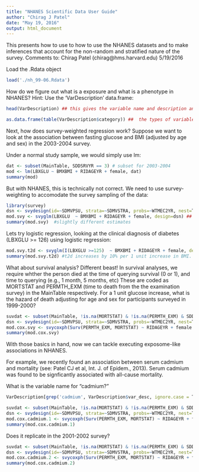 ```yaml
---
title: "NHANES Scientific Data User Guide"
author: "Chirag J Patel"
date: "May 19, 2016"
output: html_document
---
```



This presents how to use to how to use the NHANES datasets and to make inferences that account for the non-random and stratified nature of the survey.
Comments to:
Chirag Patel (chirag@hms.harvard.edu)
5/19/2016


Load the .Rdata object
```r
load('./nh_99-06.Rdata')
```

How do we figure out what is a exposure and what is a phenotype in NHANES?
Hint: Use the 'VarDescription' data.frame:
```r
head(VarDescription) ## this gives the variable name and description and broad category for each variable (called 'var_desc_ewas')

as.data.frame(table(VarDescription$category)) ##  the types of variables

```

Next, how does survey-weighted regression work?
Suppose we want to look at the association between fasting glucose and BMI (adjusted by age and sex) in the 2003-2004 survey.

Under a normal study sample, we would simply use lm:
```r
dat <- subset(MainTable, SDDSRVYR == 3) # subset for 2003-2004
mod <- lm(LBXGLU ~ BMXBMI + RIDAGEYR + female, dat)
summary(mod)
```

But with NHANES, this is technically not correct. We need to use survey-weighting to accomodate the survey sampling of the data:
```r
library(survey)
dsn <- svydesign(id=~SDMVPSU, strata=~SDMVSTRA, probs=~WTMEC2YR, nest=T,data=subset(dat, WTMEC2YR > 0)) # first cret a survey design object, specififying the sampling units (SDMVPSU), the strata (SDMVSTRA), and probability weight of being selected WTMEC2YR
mod.svy <- svyglm(LBXGLU  ~ BMXBMI + RIDAGEYR + female, design=dsn) ## now use SVYGLM; 
summary(mod.svy)  #slightly different estimates
```

Lets try logistic regression, looking at the clinical diagnosis of diabetes (LBXGLU >= 126) using logistic regression:
```r
mod.svy.t2d <- svyglm(I(LBXGLU >=125)  ~ BMXBMI + RIDAGEYR + female, design=dsn, family=quasibinomial()) #depending on the family= parameter, you can use this for logistic regression, as well.
summary(mod.svy.t2d) #t2d increases by 10% per 1 unit increase in BMI.
```

What about survival analysis? Different beast! In survival analyses, we require whther the person died at the time of querying survival (0 or 1), and time to querying (e.g., 1 month, 5 months, etc)
These are coded as MORTSTAT and PERMTH_EXM (time to death from the the examination survey) in the MainTable respectively.
For a 1 unit glucose increase, what is the hazard of death adjusting for age and sex for participants surveyed in 1999-2000?
```r
suvdat <- subset(MainTable, !is.na(MORTSTAT) & !is.na(PERMTH_EXM) & SDDSRVYR == 1) ## get all data from 1999-2000
dsn <- svydesign(id=~SDMVPSU, strata=~SDMVSTRA, probs=~WTMEC2YR, nest=T,data=suvdat)
mod.cox.svy <- svycoxph(Surv(PERMTH_EXM, MORTSTAT) ~ RIDAGEYR + female + LBXGLU, dsn)
summary(mod.cox.svy)
```

With those basics in hand, now we can tackle executing exposome-like associations in NHANES.

For example, we recently found an association between serum cadmium and mortality (see: Patel CJ et al, Int. J. of Epidem., 2013). Serum cadmium was found to be signficantly associated with all-cause mortality.

What is the variable name for "cadmium?"
```r
VarDescription[grep('cadmium', VarDescription$var_desc, ignore.case = T), ] # looks like it is LBXBCD
```

```r
suvdat <- subset(MainTable, !is.na(MORTSTAT) & !is.na(PERMTH_EXM) & SDDSRVYR == 1) ## get all data from 1999-2000
dsn <- svydesign(id=~SDMVPSU, strata=~SDMVSTRA, probs=~WTMEC2YR, nest=T,data=suvdat)
mod.cox.cadmium.1 <- svycoxph(Surv(PERMTH_EXM, MORTSTAT) ~ RIDAGEYR + female + LBXBCD, dsn)
summary(mod.cox.cadmium.1)
```

Does it replicate in the 2001-2002 survey?
```r
suvdat <- subset(MainTable, !is.na(MORTSTAT) & !is.na(PERMTH_EXM) & SDDSRVYR == 2) ## 2003-2004 survey
dsn <- svydesign(id=~SDMVPSU, strata=~SDMVSTRA, probs=~WTMEC2YR, nest=T,data=suvdat)
mod.cox.cadmium.2 <- svycoxph(Surv(PERMTH_EXM, MORTSTAT) ~ RIDAGEYR + female + LBXBCD, dsn) # yes, strong association in 2001-2002 as well
summary(mod.cox.cadmium.2)
```

